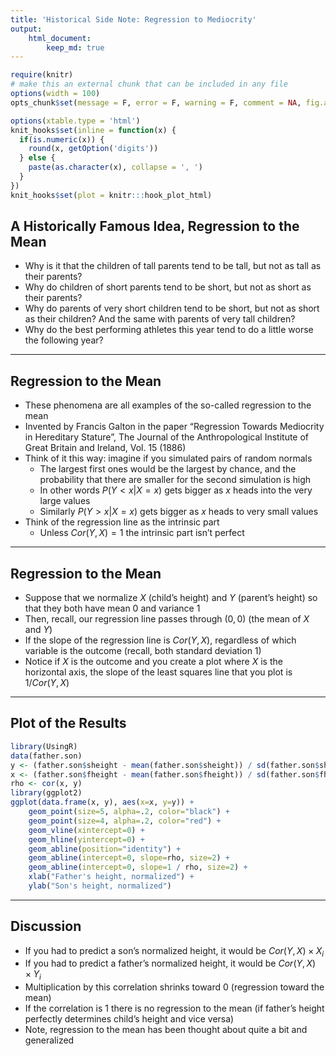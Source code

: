 ```yaml
---
title: 'Historical Side Note: Regression to Mediocrity'
output: 
    html_document:
        keep_md: true
---
```


```r
require(knitr)
# make this an external chunk that can be included in any file
options(width = 100)
opts_chunk$set(message = F, error = F, warning = F, comment = NA, fig.align = 'center', dpi = 100, tidy = F, cache.path = '.cache/', fig.path = 'fig/')

options(xtable.type = 'html')
knit_hooks$set(inline = function(x) {
  if(is.numeric(x)) {
    round(x, getOption('digits'))
  } else {
    paste(as.character(x), collapse = ', ')
  }
})
knit_hooks$set(plot = knitr:::hook_plot_html)
```

## A Historically Famous Idea, Regression to the Mean

- Why is it that the children of tall parents tend to be tall, but not as tall as their parents?
- Why do children of short parents tend to be short, but not as short as their parents?
- Why do parents of very short children tend to be short, but not as short as their children? And the same with parents of very tall children?
- Why do the best performing athletes this year tend to do a little worse the following year?

---

## Regression to the Mean

- These phenomena are all examples of the so-called regression to the mean
- Invented by Francis Galton in the paper "Regression Towards Mediocrity in Hereditary Stature", The Journal of the Anthropological Institute of Great Britain and Ireland, Vol. 15 (1886)
- Think of it this way: imagine if you simulated pairs of random normals
    - The largest first ones would be the largest by chance, and the probability that there are smaller for the second simulation is high
    - In other words $P\left(Y < x|X = x\right)$ gets bigger as $x$ heads into the very large values
    - Similarly $P\left(Y > x|X = x\right)$ gets bigger as $x$ heads to very small values
- Think of the regression line as the intrinsic part
    - Unless $Cor\left(Y,X\right) = 1$ the intrinsic part isn't perfect
    
---

## Regression to the Mean

- Suppose that we normalize $X$ (child's height) and $Y$ (parent's height) so that they both have mean 0 and variance 1
- Then, recall, our regression line passes through $\left(0,0\right)$ (the mean of $X$ and $Y$)
- If the slope of the regression line is $Cor\left(Y,X\right)$, regardless of which variable is the outcome (recall, both standard deviation 1)
- Notice if $X$ is the outcome and you create a plot where $X$ is the horizontal axis, the slope of the least squares line that you plot is $1/Cor\left(Y,X\right)$

---

## Plot of the Results

```r
library(UsingR)
data(father.son)
y <- (father.son$sheight - mean(father.son$sheight)) / sd(father.son$sheight)
x <- (father.son$fheight - mean(father.son$fheight)) / sd(father.son$fheight)
rho <- cor(x, y)
library(ggplot2)
ggplot(data.frame(x, y), aes(x=x, y=y)) +
    geom_point(size=5, alpha=.2, color="black") +
    geom_point(size=4, alpha=.2, color="red") +
    geom_vline(xintercept=0) +
    geom_hline(yintercept=0) +
    geom_abline(position="identity") +
    geom_abline(intercept=0, slope=rho, size=2) +
    geom_abline(intercept=0, slope=1 / rho, size=2) +
    xlab("Father's height, normalized") +
    ylab("Son's height, normalized")
```

---

## Discussion

- If you had to predict a son's normalized height, it would be $Cor\left(Y,X\right) \times X_i$
- If you had to predict a father's normalized height, it would be $Cor\left(Y,X\right) \times Y_i$
- Multiplication by this correlation shrinks toward 0 (regression toward the mean)
- If the correlation is 1 there is no regression to the mean (if father's height perfectly determines child's height and vice versa)
- Note, regression to the mean has been thought about quite a bit and generalized